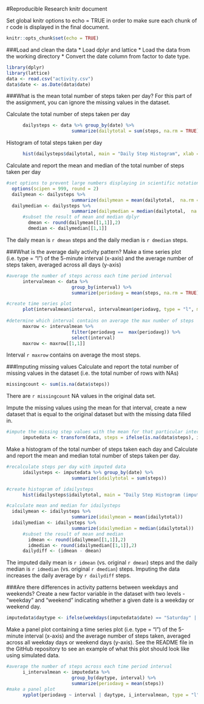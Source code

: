 #Reproducible Research knitr document


Set global knitr options to echo = TRUE in order to make sure each chunk of r code is displayed in the final document.
```r
knitr::opts_chunk$set(echo = TRUE)
```

###Load and clean the data
      * Load dplyr and lattice
      * Load the data from the working directory
      * Convert the date column from factor to date type.
```r
library(dplyr)
library(lattice)
data <- read.csv("activity.csv")
data$date <- as.Date(data$date)
```

###What is the mean total number of steps taken per day?
For this part of the assignment, you can ignore the missing values in the dataset.

Calculate the total number of steps taken per day
```r
      dailysteps <- data %>% group_by(date) %>% 
                        summarize(dailytotal = sum(steps, na.rm = TRUE))
```

Histogram of total steps taken per day
```r
      hist(dailysteps$dailytotal, main = "Daily Step Histogram", xlab = "Steps Per Day")
```

Calculate and report the mean and median of the total number of steps taken per day
```r
#set options to prevent large numbers displaying in scientific notation
  options(scipen = 999, round = 2)
  dailymean <- dailysteps %>% 
                        summarize(dailymean = mean(dailytotal,  na.rm = TRUE))
  dailymedian <- dailysteps %>% 
                        summarize(dailymedian = median(dailytotal,  na.rm = TRUE))
      #subset the result of mean and median dplyr
        dmean <- round(dailymean[[1,1]],2)
        dmedian <- dailymedian[[1,1]]
```

The daily mean is `r dmean` steps and the daily median is `r dmedian` steps.

###What is the average daily activity pattern?
Make a time series plot (i.e. type = "l") of the 5-minute interval (x-axis) and the average number of steps taken, averaged across all days (y-axis)
```r
#average the number of steps across each time period interval
      intervalmean <- data %>% 
                        group_by(interval) %>% 
                        summarize(periodavg = mean(steps, na.rm = TRUE))

#create time series plot
      plot(intervalmean$interval, intervalmean$periodavg, type = "l", main = "Mean Steps Per Interval", xlab = "Interval", ylab = "Mean number of steps")
      
#determine which interval contains on average the max number of steps
      maxrow <- intervalmean %>% 
                        filter(periodavg ==  max(periodavg)) %>% 
                        select(interval)
      maxrow <- maxrow[[1,1]]
```
Interval `r maxrow` contains on average the most steps.

###Imputing missing values
Calculate and report the total number of missing values in the dataset (i.e. the total number of rows with NAs)
```r
missingcount <- sum(is.na(data$steps))
```
There are `r missingcount` NA values in the original data set.


Impute the missing values using the mean for that interval, create a new dataset that is equal to the original dataset but with the missing data filled in.

```r
#impute the missing step values with the mean for that particular interval
      imputedata <- transform(data, steps = ifelse(is.na(data$steps), intervalmean$periodavg[match(data$interval, intervalmean$interval)], data$steps))
```

Make a histogram of the total number of steps taken each day and Calculate and report the mean and median total number of steps taken per day.

```r
#recalculate steps per day with imputed data
      idailysteps <- imputedata %>% group_by(date) %>% 
                        summarize(idailytotal = sum(steps))

#create histogram of idailysteps
      hist(idailysteps$idailytotal, main = "Daily Step Histogram (imputed)", xlab = "Steps Per Day")

#calculate mean and median for idailysteps
  idailymean <- idailysteps %>% 
                        summarize(idailymean = mean(idailytotal))
  idailymedian <- idailysteps %>% 
                        summarize(idailymedian = median(idailytotal))
      #subset the result of mean and median
        idmean <- round(idailymean[[1,1]],2)
        idmedian <- round(idailymedian[[1,1]],2)
      dailydiff <- (idmean - dmean)
```
The imputed daily mean is `r idmean` (vs. original `r dmean`) steps and the daily median is `r idmedian` (vs. original `r dmedian`) steps.
Imputing the data increases the daily average by `r dailydiff` steps.

###Are there differences in activity patterns between weekdays and weekends?
Create a new factor variable in the dataset with two levels - "weekday" and "weekend" indicating whether a given date is a weekday or weekend day.
```r
imputedata$daytype <- ifelse(weekdays(imputedata$date) == "Saturday" | weekdays(imputedata$date) == "Sunday","weekend","weekday")
```

Make a panel plot containing a time series plot (i.e. type = "l") of the 5-minute interval (x-axis) and the average number of steps taken, averaged across all weekday days or weekend days (y-axis). See the README file in the GitHub repository to see an example of what this plot should look like using simulated data.

```r
#average the number of steps across each time period interval
      i_intervalmean <- imputedata %>% 
                        group_by(daytype, interval) %>% 
                        summarize(periodavg = mean(steps))
#make a panel plot
      xyplot(periodavg ~ interval | daytype, i_intervalmean, type = "l",layout=c(1,2), xlab = "Interval", ylab = "Number of Steps")
```
